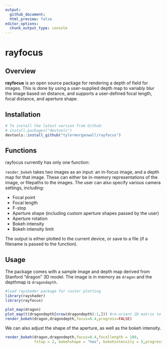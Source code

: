 ```yaml
---
output: 
  github_document:
  html_preview: false
editor_options: 
  chunk_output_type: console
---
```

rayfocus 
=========================================================

Overview
--------

**rayfocus** is an open source package for rendering a depth of field for images. This is done by using a user-supplied depth map to variably blur the image based on distance, and supports a user-defined focal length, focal distance, and aperture shape.

Installation
------------

``` r
# To install the latest version from Github:
# install.packages("devtools")
devtools::install_github("tylermorganwall/rayfocus")
```

Functions
---------

rayfocus currently has only one function:

`render_bokeh` takes two images as an input: an in-focus image, and a depth map for that image. These can either be in-memory representations of the image, or filepaths to the images. The user can also specify various camera settings, including:

* Focal point
* Focal length
* F-stop
* Aperture shape (including custom aperture shapes passed by the user)
* Aperture rotation
* Bokeh intensity
* Bokeh intensity limit

The output is either plotted to the current device, or save to a file (if a filename is passed to the function).

Usage
-----

The package comes with a sample image and depth map derived from Stanford "dragon" 3D model. The image is in memory as `dragon` and the depthmap is `dragondepth`.

```r
#load rayshader package for raster plotting
library(rayshader)
library(rayfocus)

plot_map(dragon)
plot_map(t(dragondepth[nrow(dragondepth):1,])) #re-orient 2D matrix to display correctly
render_bokeh(dragon,dragondepth,focus=0.4,progress=FALSE)
```

We can also adjust the shape of the aperture, as well as the bokeh intensity.

```r
render_bokeh(dragon,dragondepth,focus=0.4,focallength = 100,
             fstop = 2, bokehshape = "hex", bokehintensity = 5,progress=FALSE)

```
